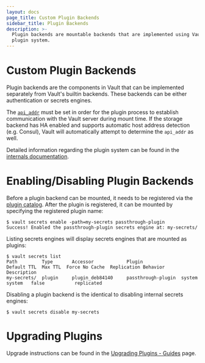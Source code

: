 ```yaml
---
layout: docs
page_title: Custom Plugin Backends
sidebar_title: Plugin Backends
description: >-
  Plugin backends are mountable backends that are implemented using Vault's
  plugin system.
---
```


# Custom Plugin Backends

Plugin backends are the components in Vault that can be implemented separately from Vault's
builtin backends. These backends can be either authentication or secrets engines.

The [`api_addr`][api_addr] must be set in order for the plugin process to establish
communication with the Vault server during mount time. If the storage backend
has HA enabled and supports automatic host address detection (e.g. Consul),
Vault will automatically attempt to determine the `api_addr` as well.

Detailed information regarding the plugin system can be found in the
[internals documentation](/docs/internals/plugins).

# Enabling/Disabling Plugin Backends

Before a plugin backend can be mounted, it needs to be registered via the
[plugin catalog](/docs/internals/plugins#plugin-catalog). After
the plugin is registered, it can be mounted by specifying the registered plugin name:

```shell-session
$ vault secrets enable -path=my-secrets passthrough-plugin
Success! Enabled the passthrough-plugin secrets engine at: my-secrets/
```

Listing secrets engines will display secrets engines that are mounted as
plugins:

```shell-session
$ vault secrets list
Path         Type       Accessor            Plugin              Default TTL  Max TTL  Force No Cache  Replication Behavior  Description
my-secrets/  plugin     plugin_deb84140     passthrough-plugin  system       system   false           replicated
```

Disabling a plugin backend is the identical to disabling internal secrets engines:

```shell-session
$ vault secrets disable my-secrets
```

# Upgrading Plugins

Upgrade instructions can be found in the [Upgrading Plugins - Guides][upgrading_plugins]
page.

[api_addr]: /docs/configuration#api_addr
[upgrading_plugins]: /docs/upgrading/plugins
